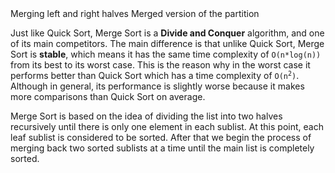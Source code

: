 
<Content title="Legends">
  <Stack>
    <Group>
      <ColorSwatch color="var(--mantine-primary-color-7)" />
      <Text size="lg" fw={600}>
        <span>Merging left and right halves</span>
      </Text>
    </Group>
    <Group>
      <ColorSwatch color="var(--mantine-color-blue-6)" />
      <Text size="lg" fw={600}>
        <span>Merged version of the partition</span>
      </Text>
    </Group>
  </Stack>
</Content>

<Content title="Explanation">

Just like Quick Sort, Merge Sort is a **Divide and Conquer** algorithm, and
one of its main competitors. The main difference is that unlike Quick Sort,
Merge Sort is **stable**, which means it has the same time complexity of `O(n*log(n))`
from its best to its worst case. This is the reason why in the worst case it performs better
than Quick Sort which has a time complexity of <code>O(n<sup>2</sup>)</code>. Although
in general, its performance is slightly worse because it makes more comparisons than
Quick Sort on average.

Merge Sort is based on the idea of dividing the list into two halves recursively until
there is only one element in each sublist. At this point, each leaf sublist is considered
to be sorted. After that we begin the process of merging back two sorted sublists at a time
until the main list is completely sorted.

</Content>
